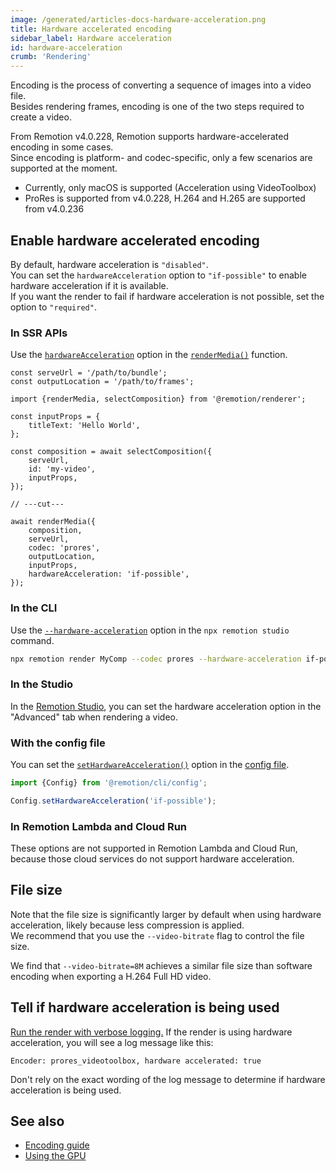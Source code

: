 ```yaml
---
image: /generated/articles-docs-hardware-acceleration.png
title: Hardware accelerated encoding
sidebar_label: Hardware acceleration
id: hardware-acceleration
crumb: 'Rendering'
---
```


Encoding is the process of converting a sequence of images into a video file.  
Besides rendering frames, encoding is one of the two steps required to create a video.

From Remotion v4.0.228, Remotion supports hardware-accelerated encoding in some cases.  
Since encoding is platform- and codec-specific, only a few scenarios are supported at the moment.

- Currently, only macOS is supported (Acceleration using VideoToolbox)
- ProRes is supported from v4.0.228, H.264 and H.265 are supported from v4.0.236

## Enable hardware accelerated encoding

By default, hardware acceleration is `"disabled"`.  
You can set the `hardwareAcceleration` option to `"if-possible"` to enable hardware acceleration if it is available.  
If you want the render to fail if hardware acceleration is not possible, set the option to `"required"`.

### In SSR APIs

Use the [`hardwareAcceleration`](/docs/renderer/render-media#hardwareacceleration) option in the [`renderMedia()`](/docs/renderer/render-media) function.

```tsx twoslash {8}
const serveUrl = '/path/to/bundle';
const outputLocation = '/path/to/frames';

import {renderMedia, selectComposition} from '@remotion/renderer';

const inputProps = {
	titleText: 'Hello World',
};

const composition = await selectComposition({
	serveUrl,
	id: 'my-video',
	inputProps,
});

// ---cut---

await renderMedia({
	composition,
	serveUrl,
	codec: 'prores',
	outputLocation,
	inputProps,
	hardwareAcceleration: 'if-possible',
});
```

### In the CLI

Use the [`--hardware-acceleration`](/docs/cli/render#--hardware-acceleration) option in the `npx remotion studio` command.

```bash
npx remotion render MyComp --codec prores --hardware-acceleration if-possible
```

### In the Studio

In the [Remotion Studio](/docs/studio), you can set the hardware acceleration option in the "Advanced" tab when rendering a video.

### With the config file

You can set the [`setHardwareAcceleration()`](/docs/config#sethardwareacceleration) option in the [config file](/docs/config).

```ts twoslash
import {Config} from '@remotion/cli/config';

Config.setHardwareAcceleration('if-possible');
```

### In Remotion Lambda and Cloud Run

These options are not supported in Remotion Lambda and Cloud Run, because those cloud services do not support hardware acceleration.

## File size

Note that the file size is significantly larger by default when using hardware acceleration, likely because less compression is applied.  
We recommend that you use the `--video-bitrate` flag to control the file size.

We find that `--video-bitrate=8M` achieves a similar file size than software encoding when exporting a H.264 Full HD video.

## Tell if hardware acceleration is being used

[Run the render with verbose logging.](/docs/troubleshooting/debug-failed-render)
If the render is using hardware acceleration, you will see a log message like this:

```
Encoder: prores_videotoolbox, hardware accelerated: true
```

Don't rely on the exact wording of the log message to determine if hardware acceleration is being used.

## See also

- [Encoding guide](/docs/encoding)
- [Using the GPU](/docs/gpu)
